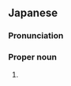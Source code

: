 ==Japanese==
{{ja-kanjitab|りゅう|た|ろう}}

===Pronunciation===
{{ja-pron|りゅうたろう}}

===Proper noun===
{{ja-pos|proper|りゅうたろう}}

# {{given name|male|lang=ja|sort=りゅうたろう}}